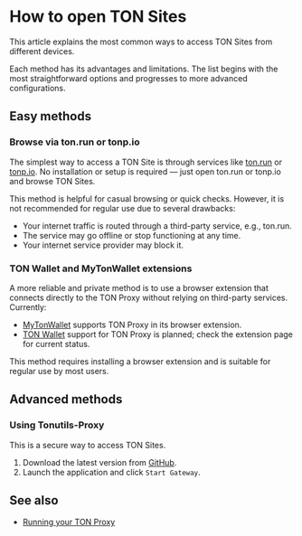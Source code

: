 
# How to open TON Sites

This article explains the most common ways to access TON Sites from different devices.

Each method has its advantages and limitations. The list begins with the most straightforward options and progresses to more advanced configurations.

## Easy methods

### Browse via ton.run or tonp.io

The simplest way to access a TON Site is through services like [ton.run](https://ton.run) or [tonp.io](https://tonp.io). No installation or setup is required — just open ton.run or tonp.io and browse TON Sites.

This method is helpful for casual browsing or quick checks. However, it is not recommended for regular use due to several drawbacks:

- Your internet traffic is routed through a third-party service, e.g., ton.run.
- The service may go offline or stop functioning at any time.
- Your internet service provider may block it.

### TON Wallet and MyTonWallet extensions

A more reliable and private method is to use a browser extension that connects directly to the TON Proxy without relying on third-party services.
Currently:

- [MyTonWallet](https://mytonwallet.io/) supports TON Proxy in its browser extension.
- [TON Wallet](https://chrome.google.com/webstore/detail/ton-wallet/nphplpgoakhhjchkkhmiggakijnkhfnd) support for TON Proxy is planned; check the extension page for current status.

This method requires installing a browser extension and is suitable for regular use by most users.

## Advanced methods

### Using Tonutils-Proxy

This is a secure way to access TON Sites.

1. Download the latest version from [GitHub](https://github.com/xssnick/Tonutils-Proxy#download-precompiled-version).
2. Launch the application and click `Start Gateway`.

## See also

- [Running your TON Proxy](/v3/guidelines/web3/ton-proxy-sites/running-your-own-ton-proxy)

<Feedback />
